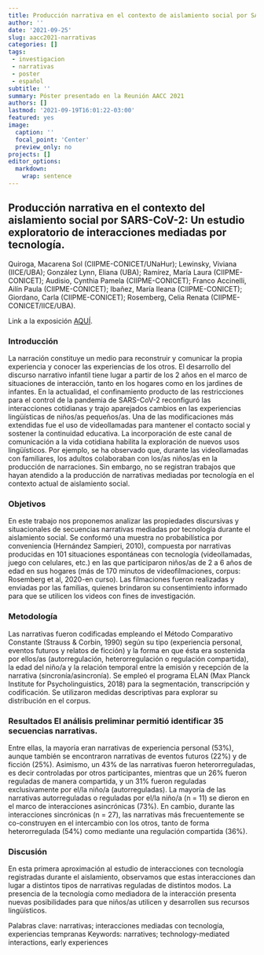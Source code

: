 ```yaml
---
title: Producción narrativa en el contexto de aislamiento social por SARS-CoV-2: un estudio exploratorio de interacciones mediadas por tecnología
author: ''
date: '2021-09-25'
slug: aacc2021-narrativas
categories: []
tags: 
 - investigacion
 - narrativas
 - poster
 - español
subtitle: ''
summary: Póster presentado en la Reunión AACC 2021
authors: []
lastmod: '2021-09-19T16:01:22-03:00'
featured: yes
image:
  caption: ''
  focal_point: 'Center'
  preview_only: no
projects: []
editor_options: 
  markdown: 
    wrap: sentence
---
```


## Producción narrativa en el contexto del aislamiento social por SARS-CoV-2: Un estudio exploratorio de interacciones mediadas por tecnología.

Quiroga, Macarena Sol (CIIPME-CONICET/UNaHur); Lewinsky, Viviana (IICE/UBA); González Lynn, Eliana (UBA); Ramírez, María Laura (CIIPME-CONICET); Audisio, Cynthia Pamela (CIIPME-CONICET); Franco Accinelli, Ailín Paula (CIIPME-CONICET); Ibañez, María Ileana (CIIPME-CONICET); Giordano, Carla (CIIPME-CONICET); Rosemberg, Celia Renata (CIIPME-CONICET/IICE/UBA).

Link a la exposición [AQUÍ](https://www.youtube.com/watch?v=dJ__eMTDmbQ).

### Introducción

La narración constituye un medio para reconstruir y comunicar la propia experiencia y conocer las experiencias de los otros. El desarrollo del discurso narrativo infantil tiene lugar a partir de los 2 años en el marco de situaciones de interacción, tanto en los hogares como en los jardines de infantes. En la actualidad, el confinamiento producto de las restricciones para el control de la pandemia de SARS-CoV-2 reconfiguró las interacciones cotidianas y trajo aparejados cambios en las experiencias lingüísticas de niños/as pequeños/as. Una de las modificaciones más extendidas fue el uso de videollamadas para mantener el contacto social y sostener la continuidad educativa. La incorporación de este canal de comunicación a la vida cotidiana habilita la exploración de nuevos usos lingüísticos. Por ejemplo, se ha observado que, durante las videollamadas con familiares, los adultos colaboraban con los/as niños/as en la producción de narraciones. Sin embargo, no se registran trabajos que hayan atendido a la producción de narrativas mediadas por tecnología en el contexto actual de aislamiento social.

### Objetivos

En este trabajo nos proponemos analizar las propiedades discursivas y situacionales de secuencias narrativas mediadas por tecnología durante el aislamiento social. Se conformó una muestra no probabilística por conveniencia (Hernández Sampieri, 2010), compuesta por narrativas producidas en 101 situaciones espontáneas con tecnología (videollamadas, juego con celulares, etc.) en las que participaron niños/as de 2 a 6 años de edad en sus hogares (más de 170 minutos de videofilmaciones, corpus: Rosemberg et al, 2020-en curso). Las filmaciones fueron realizadas y enviadas por las familias, quienes brindaron su consentimiento informado para que se utilicen los videos con fines de investigación.

### Metodología

Las narrativas fueron codificadas empleando el Método Comparativo Constante (Strauss & Corbin, 1990) según su tipo (experiencia personal, eventos futuros y relatos de ficción) y la forma en que ésta era sostenida por ellos/as (autorregulación, heterorregulación o regulación compartida), la edad del niño/a y la relación temporal entre la emisión y recepción de la narrativa (sincronía/asincronía). Se empleó el programa ELAN (Max Planck Institute for Psycholinguistics, 2018) para la segmentación, transcripción y codificación. Se utilizaron medidas descriptivas para explorar su distribución en el corpus.

### Resultados El análisis preliminar permitió identificar 35 secuencias narrativas.

Entre ellas, la mayoría eran narrativas de experiencia personal (53%), aunque también se encontraron narrativas de eventos futuros (22%) y de ficción (25%). Asimismo, un 43% de las narrativas fueron heterorreguladas, es decir controladas por otros participantes, mientras que un 26% fueron reguladas de manera compartida, y un 31% fueron reguladas exclusivamente por el/la niño/a (autorreguladas). La mayoría de las narrativas autorreguladas o reguladas por el/la niño/a (n = 11) se dieron en el marco de interacciones asincrónicas (73%). En cambio, durante las interacciones sincrónicas (n = 27), las narrativas más frecuentemente se co-construyen en el intercambio con los otros, tanto de forma heterorregulada (54%) como mediante una regulación compartida (36%).

### Discusión

En esta primera aproximación al estudio de interacciones con tecnología registradas durante el aislamiento, observamos que estas interacciones dan lugar a distintos tipos de narrativas reguladas de distintos modos. La presencia de la tecnología como mediadora de la interacción presenta nuevas posibilidades para que niños/as utilicen y desarrollen sus recursos lingüísticos.

Palabras clave: narrativas; interacciones mediadas con tecnología, experiencias tempranas Keywords: narratives; technology-mediated interactions, early experiences
